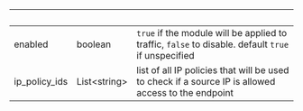 
| &nbsp;        | &nbsp;             | &nbsp;                                                                                              |
| ------------- | ------------------ | --------------------------------------------------------------------------------------------------- |
| enabled       | boolean            | `true` if the module will be applied to traffic, `false` to disable. default `true` if unspecified  |
| ip_policy_ids | List&lt;string&gt; | list of all IP policies that will be used to check if a source IP is allowed access to the endpoint |

